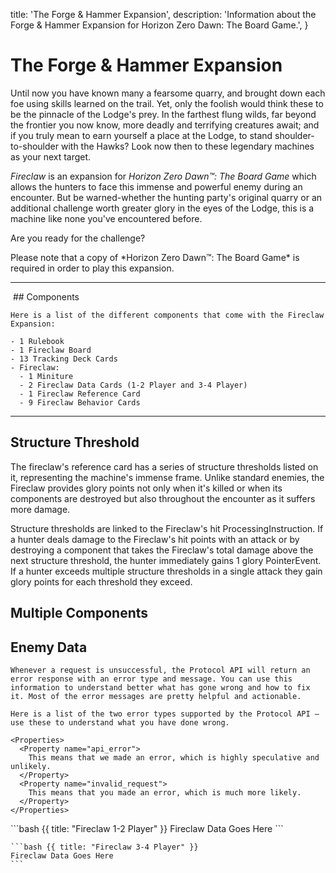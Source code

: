 
  title: 'The Forge & Hammer Expansion',
  description: 'Information about the Forge & Hammer Expansion for Horizon Zero Dawn: The Board Game.',
}

# The Forge & Hammer Expansion
Until now you have known many a fearsome quarry, and brought down each foe using skills learned on the trail.  Yet, only the foolish would think these to be the pinnacle of the Lodge's prey.  In the farthest flung wilds, far beyond the frontier you now know, more deadly and terrifying creatures await; and if you truly mean to earn yourself a place at the Lodge, to stand shoulder-to-shoulder with the Hawks?  Look now then to these legendary machines as your next target.

*Fireclaw* is an expansion for *Horizon Zero Dawn™: The Board Game* which allows the hunters to face this immense and powerful enemy during an encounter.  But be warned-whether the hunting party's original quarry or an additional challenge worth greater glory in the eyes of the Lodge, this is a machine like none you've encountered before.

Are you ready for the challenge?

<Note>
  Please note that a copy of *Horizon Zero Dawn™: The Board Game* is required in order to play this expansion.
</Note>

---

<Row>
  <Col sticky>
    <Image
      src={boxArt}
      alt=""
      unoptimized
    />
  </Col>
  <Col>
    ## Components

    Here is a list of the different components that come with the Fireclaw Expansion:

    - 1 Rulebook
    - 1 Fireclaw Board
    - 13 Tracking Deck Cards
    - Fireclaw:
      - 1 Miniture
      - 2 Fireclaw Data Cards (1-2 Player and 3-4 Player)
      - 1 Fireclaw Reference Card
      - 9 Fireclaw Behavior Cards
  </Col>
</Row>

---

## Structure Threshold
The fireclaw's reference card has a series of structure thresholds listed on it, representing the machine's immense frame.  Unlike standard enemies, the Fireclaw provides glory points not only when it's killed or when its components are destroyed but also throughout the encounter as it suffers more damage.

Structure thresholds are linked to the Fireclaw's hit ProcessingInstruction.  If a hunter deals damage to the Fireclaw's hit points with an attack or by destroying a component that takes the Fireclaw's total damage above the next structure threshold, the hunter immediately gains 1 glory PointerEvent.  If a hunter exceeds multiple structure thresholds in a single attack they gain glory points for each threshold they exceed.

## Multiple Components


## Enemy Data

<Row>
  <Col>

    Whenever a request is unsuccessful, the Protocol API will return an error response with an error type and message. You can use this information to understand better what has gone wrong and how to fix it. Most of the error messages are pretty helpful and actionable.

    Here is a list of the two error types supported by the Protocol API — use these to understand what you have done wrong.

    <Properties>
      <Property name="api_error">
        This means that we made an error, which is highly speculative and unlikely.
      </Property>
      <Property name="invalid_request">
        This means that you made an error, which is much more likely.
      </Property>
    </Properties>

  </Col>
  <Col>
    ```bash {{ title: "Fireclaw 1-2 Player" }}
    Fireclaw Data Goes Here
    ```

    ```bash {{ title: "Fireclaw 3-4 Player" }}
    Fireclaw Data Goes Here
    ```
  </Col>
</Row>
